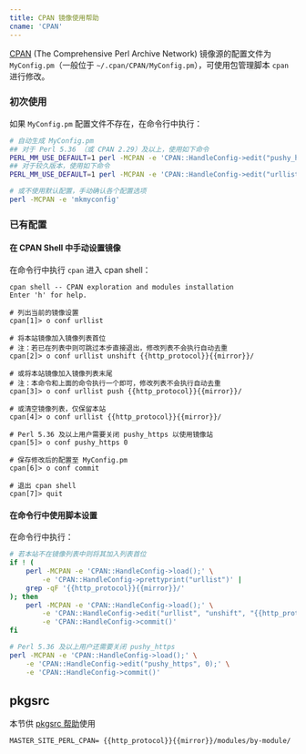 ```yaml
---
title: CPAN 镜像使用帮助
cname: 'CPAN'
---
```


[CPAN](https://www.cpan.org/) (The Comprehensive Perl Archive Network) 镜像源的配置文件为 `MyConfig.pm`（一般位于 `~/.cpan/CPAN/MyConfig.pm`），可使用包管理脚本 `cpan` 进行修改。

### 初次使用

如果 `MyConfig.pm` 配置文件不存在，在命令行中执行：

<CodeBlock>

```bash
# 自动生成 MyConfig.pm
## 对于 Perl 5.36 （或 CPAN 2.29）及以上，使用如下命令
PERL_MM_USE_DEFAULT=1 perl -MCPAN -e 'CPAN::HandleConfig->edit("pushy_https", 0); CPAN::HandleConfig->edit("urllist", "unshift", "{{http_protocol}}{{mirror}}/"); mkmyconfig'
## 对于较久版本，使用如下命令
PERL_MM_USE_DEFAULT=1 perl -MCPAN -e 'CPAN::HandleConfig->edit("urllist", "unshift", "{{http_protocol}}{{mirror}}/"); mkmyconfig'

# 或不使用默认配置，手动确认各个配置选项
perl -MCPAN -e 'mkmyconfig'
```

</CodeBlock>

### 已有配置

#### 在 CPAN Shell 中手动设置镜像

在命令行中执行 `cpan` 进入 cpan shell：

<CodeBlock>

```shell
cpan shell -- CPAN exploration and modules installation
Enter 'h' for help.

# 列出当前的镜像设置
cpan[1]> o conf urllist

# 将本站镜像加入镜像列表首位
# 注：若已在列表中则可跳过本步直接退出，修改列表不会执行自动去重
cpan[2]> o conf urllist unshift {{http_protocol}}{{mirror}}/

# 或将本站镜像加入镜像列表末尾
# 注：本命令和上面的命令执行一个即可，修改列表不会执行自动去重
cpan[3]> o conf urllist push {{http_protocol}}{{mirror}}/

# 或清空镜像列表，仅保留本站
cpan[4]> o conf urllist {{http_protocol}}{{mirror}}/

# Perl 5.36 及以上用户需要关闭 pushy_https 以使用镜像站
cpan[5]> o conf pushy_https 0

# 保存修改后的配置至 MyConfig.pm
cpan[6]> o conf commit

# 退出 cpan shell
cpan[7]> quit
```

</CodeBlock>

#### 在命令行中使用脚本设置

在命令行中执行：

<CodeBlock>

```bash
# 若本站不在镜像列表中则将其加入列表首位
if ! (
    perl -MCPAN -e 'CPAN::HandleConfig->load();' \
        -e 'CPAN::HandleConfig->prettyprint("urllist")' |
    grep -qF '{{http_protocol}}{{mirror}}/'
); then
    perl -MCPAN -e 'CPAN::HandleConfig->load();' \
        -e 'CPAN::HandleConfig->edit("urllist", "unshift", "{{http_protocol}}{{mirror}}/");' \
        -e 'CPAN::HandleConfig->commit()'
fi

# Perl 5.36 及以上用户还需要关闭 pushy_https
perl -MCPAN -e 'CPAN::HandleConfig->load();' \
    -e 'CPAN::HandleConfig->edit("pushy_https", 0);' \
    -e 'CPAN::HandleConfig->commit()'
```

</CodeBlock>

## pkgsrc

本节供 [pkgsrc 帮助](/pkgsrc/)使用

<CodeBlock>

```
MASTER_SITE_PERL_CPAN= {{http_protocol}}{{mirror}}/modules/by-module/
```

</CodeBlock>
